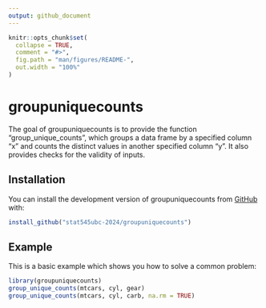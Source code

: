 ```yaml
---
output: github_document
---
```


<!-- README.md is generated from README.Rmd. Please edit that file -->

```r
knitr::opts_chunk$set(
  collapse = TRUE,
  comment = "#>",
  fig.path = "man/figures/README-",
  out.width = "100%"
)
```

# groupuniquecounts

<!-- badges: start -->
<!-- badges: end -->

The goal of groupuniquecounts is to provide the function "group_unique_counts", which groups a data frame by a specified column "x" and counts the distinct values in another specified column "y". It also provides checks for the validity of inputs.

## Installation

You can install the development version of groupuniquecounts from [GitHub](https://github.com/) with:


```r
install_github("stat545ubc-2024/groupuniquecounts")
```


## Example

This is a basic example which shows you how to solve a common problem:

```r
library(groupuniquecounts)
group_unique_counts(mtcars, cyl, gear)
group_unique_counts(mtcars, cyl, carb, na.rm = TRUE)
```
